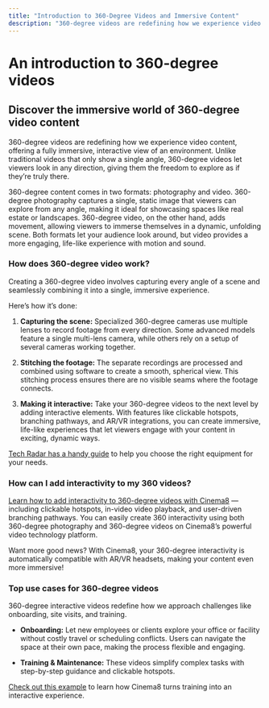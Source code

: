 ```yaml
---
title: "Introduction to 360-Degree Videos and Immersive Content"
description: "360-degree videos are redefining how we experience video content, offering a fully immersive, interactive view of an environment. Unlike traditional videos that only show a single angle, 360-degree videos let viewers look in any direction, giving them the freedom to explore as if they’re truly there."
---
```


# An introduction to 360-degree videos

## Discover the immersive world of 360-degree video content

360-degree videos are redefining how we experience video content, offering a fully immersive, interactive view of an environment. Unlike traditional videos that only show a single angle, 360-degree videos let viewers look in any direction, giving them the freedom to explore as if they’re truly there.

360-degree content comes in two formats: photography and video. 360-degree photography captures a single, static image that viewers can explore from any angle, making it ideal for showcasing spaces like real estate or landscapes. 360-degree video, on the other hand, adds movement, allowing viewers to immerse themselves in a dynamic, unfolding scene. Both formats let your audience look around, but video provides a more engaging, life-like experience with motion and sound.

### How does 360-degree video work?

Creating a 360-degree video involves capturing every angle of a scene and seamlessly combining it into a single, immersive experience.

Here’s how it’s done:

1. **Capturing the scene:** Specialized 360-degree cameras use multiple lenses to record footage from every direction. Some advanced models feature a single multi-lens camera, while others rely on a setup of several cameras working together.

2. **Stitching the footage:** The separate recordings are processed and combined using software to create a smooth, spherical view. This stitching process ensures there are no visible seams where the footage connects.

3. **Making it interactive:** Take your 360-degree videos to the next level by adding interactive elements. With features like clickable hotspots, branching pathways, and AR/VR integrations, you can create immersive, life-like experiences that let viewers engage with your content in exciting, dynamic ways.

[Tech Radar has a handy guide](https://www.techradar.com/news/best-360-degree-camera) to help you choose the right equipment for your needs.

### How can I add interactivity to my 360 videos?

[Learn how to add interactivity to 360-degree videos with Cinema8](/design-advanced-interactivity/supported-interaction-elements-in-360-degree-videos) — including clickable hotspots, in-video video playback, and user-driven branching pathways. You can easily create 360 interactivity using both 360-degree photography and 360-degree videos on Cinema8’s powerful video technology platform.

Want more good news? With Cinema8, your 360-degree interactivity is automatically compatible with AR/VR headsets, making your content even more immersive!

### Top use cases for 360-degree videos

360-degree interactive videos redefine how we approach challenges like onboarding, site visits, and training.

- **Onboarding:** Let new employees or clients explore your office or facility without costly travel or scheduling conflicts. Users can navigate the space at their own pace, making the process flexible and engaging.

- **Training & Maintenance:** These videos simplify complex tasks with step-by-step guidance and clickable hotspots.

[Check out this example](https://cinema8.com/showcase/my-technic-360-video) to learn how Cinema8 turns training into an interactive experience.
